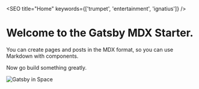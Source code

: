 
<SEO title="Home" keywords={['trumpet', 'entertainment', 'ignatius']} />

# Welcome to the Gatsby MDX Starter.

You can create pages and posts in the MDX format, so you can use Markdown with components.

Now go build something greatly.

<div style={{ maxWidth: `300px` }}>
    <Image alt="Gatsby in Space" filename="gatsby-astronaut.png" />
</div>
